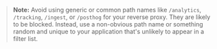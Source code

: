 > **Note:** Avoid using generic or common path names like `/analytics`, `/tracking`, `/ingest`, or `/posthog` for your reverse proxy. They are likely to be blocked. Instead, use a non-obvious path name or something random and unique to your application that's unlikely to appear in a filter list.
